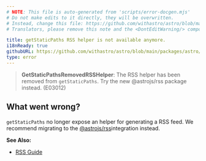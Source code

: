 ```yaml
---
# NOTE: This file is auto-generated from 'scripts/error-docgen.mjs'
# Do not make edits to it directly, they will be overwritten.
# Instead, change this file: https://github.com/withastro/astro/blob/main/packages/astro/src/core/errors/errors-data.ts
# Translators, please remove this note and the <DontEditWarning/> component.

title: getStaticPaths RSS helper is not available anymore.
i18nReady: true
githubURL: https://github.com/withastro/astro/blob/main/packages/astro/src/core/errors/errors-data.ts
type: error
---
```


<DontEditWarning />


> **GetStaticPathsRemovedRSSHelper**: The RSS helper has been removed from `getStaticPaths`. Try the new @astrojs/rss package instead. (E03012)

## What went wrong?
`getStaticPaths` no longer expose an helper for generating a RSS feed. We recommend migrating to the [@astrojs/rss](/en/guides/rss/#setting-up-astrojsrss)integration instead.

**See Also:**
-  [RSS Guide](/en/guides/rss/)


